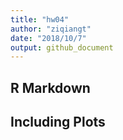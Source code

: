 ```yaml
---
title: "hw04"
author: "ziqiangt"
date: "2018/10/7"
output: github_document
---
```


## R Markdown


## Including Plots

